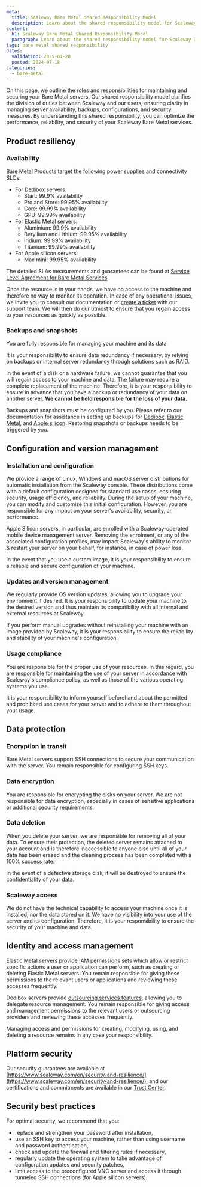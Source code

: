 ```yaml
---
meta:
  title: Scaleway Bare Metal Shared Responsibility Model
  description: Learn about the shared responsibility model for Scaleway Bare Metal services, outlining the roles of Scaleway and users in managing server security, backups, and compliance.
content:
  h1: Scaleway Bare Metal Shared Responsibility Model
  paragraph: Learn about the shared responsibility model for Scaleway Bare Metal services, outlining the roles of Scaleway and users in managing server security, backups, and compliance.
tags: bare metal shared responsibility
dates:
  validation: 2025-01-20
  posted: 2024-07-18
categories:
  - bare-metal
---
```


On this page, we outline the roles and responsibilities for maintaining and securing your Bare Metal servers.
Our shared responsibility model clarifies the division of duties between Scaleway and our users, ensuring clarity in managing server availability, backups, configurations, and security measures. 
By understanding this shared responsibility, you can optimize the performance, reliability, and security of your Scaleway Bare Metal services.

## Product resiliency

### Availability

Bare Metal Products target the following power supplies and connectivity SLOs:

* For Dedibox servers:
    * Start: 99.9% availability
    * Pro and Store: 99.95% availability
    * Core: 99.99% availability
    * GPU: 99.99% availability
* For Elastic Metal servers:
    * Aluminium: 99.9% availability
    * Beryllium and Lithium: 99.95% availability
    * Iridium: 99.99% availability
    * Titanium: 99.99% availability
* For Apple silicon servers:
    * Mac mini: 99.95% availability

The detailed SLAs measurements and guarantees can be found at [Service Level Agreement for Bare Metal Services](https://www.scaleway.com/en/bare-metal/sla/).

Once the resource is in your hands, we have no access to the machine and therefore no way to monitor its operation.
In case of any operational issues, we invite you to consult our documentation or [create a ticket](https://console.scaleway.com/support/tickets/create) with our support team. We will then do our utmost to ensure that you regain access to your resources as quickly as possible.

### Backups and snapshots

You are fully responsible for managing your machine and its data.

It is your responsibility to ensure data redundancy if necessary, by relying on backups or internal server redundancy through solutions such as RAID.

In the event of a disk or a hardware failure, we cannot guarantee that you will regain access to your machine and data. The failure may require a complete replacement of the machine. Therefore, it is your responsibility to ensure in advance that you have a backup or redundancy of your data on another server. 
**We cannot be held responsible for the loss of your data.**

Backups and snapshots must be configured by you. Please refer to our documentation for assistance in setting up backups for [Dedibox](/dedibox/how-to/use-dedibackup-ftp-backup/), [Elastic Metal](/faq/elastic-metal/#how-do-i-back-up-an-elastic-metal-server), and [Apple silicon](/faq/apple-silicon/#how-can-i-back-up-my-mac-mini).
Restoring snapshots or backups needs to be triggered by you.

## Configuration and version management

### Installation and configuration

We provide a range of Linux, Windows and macOS server distributions for automatic installation from the Scaleway console. These distributions come with a default configuration designed for standard use cases, ensuring security, usage efficiency, and reliability. During the setup of your machine, you can modify and customize this initial configuration. However, you are responsible for any impact on your server's availability, security, or performance.

Apple Silicon servers, in particular, are enrolled with a Scaleway-operated mobile device management server. Removing the enrolment, or any of the associated configuration profiles, may impact Scaleway's ability to monitor & restart your server on your behalf, for instance, in case of power loss.

In the event that you use a custom image, it is your responsibility to ensure a reliable and secure configuration of your machine.

### Updates and version management

We regularly provide OS version updates, allowing you to upgrade your environment if desired. It is your responsibility to update your machine to the desired version and thus maintain its compatibility with all internal and external resources at Scaleway.

If you perform manual upgrades without reinstalling your machine with an image provided by Scaleway, it is your responsibility to ensure the reliability and stability of your machine's configuration.

### Usage compliance

You are responsible for the proper use of your resources. In this regard, you are responsible for maintaining the use of your server in accordance with Scaleway's compliance policy, as well as those of the various operating systems you use.

<Message type="important">
    It is your responsibility to inform yourself beforehand about the permitted and prohibited use cases for your server and to adhere to them throughout your usage.
</Message>

## Data protection

### Encryption in transit

Bare Metal servers support SSH connections to secure your communication with the server. You remain responsible for configuring SSH keys. 

### Data encryption

You are responsible for encrypting the disks on your server. We are not responsible for data encryption, especially in cases of sensitive applications or additional security requirements.

### Data deletion

When you delete your server, we are responsible for removing all of your data. To ensure their protection, the deleted server remains attached to your account and is therefore inaccessible to anyone else until all of your data has been erased and the cleaning process has been completed with a 100% success rate.

In the event of a defective storage disk, it will be destroyed to ensure the confidentiality of your data.

### Scaleway access

We do not have the technical capability to access your machine once it is installed, nor the data stored on it. We have no visibility into your use of the server and its configuration. Therefore, it is your responsibility to ensure the security of your machine and data.

## Identity and access management

Elastic Metal servers provide [IAM permissions](/iam/reference-content/permission-sets/) sets which allow or restrict specific actions a user or application can perform, such as creating or deleting Elastic Metal servers. You remain responsible for giving these permissions to the relevant users or applications and reviewing these accesses frequently.

Dedibox servers provide [outsourcing services features](https://www.scaleway.com/en/dedibox/outsourcing/), allowing you to delegate resource management. You remain responsible for giving access and management permissions to the relevant users or outsourcing providers and reviewing these accesses frequently.

Managing access and permissions for creating, modifying, using, and deleting a resource remains in any case your responsibility.

## Platform security

Our security guarantees are available at [https://www.scaleway.com/en/security-and-resilience/](https://www.scaleway.com/en/security-and-resilience/), and our certifications and commitments are available in our [Trust Center](https://security.scaleway.com/).

## Security best practices

For optimal security, we recommend that you:

* replace and strengthen your password after installation,
* use an SSH key to access your machine, rather than using username and password authentication,
* check and update the firewall and filtering rules if necessary,
* regularly update the operating system to take advantage of configuration updates and security patches,
* limit access to the preconfigured VNC server and access it through tunneled SSH connections (for Apple silicon servers).
